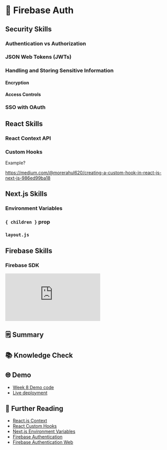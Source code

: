 # 🚧 Firebase Auth

## Security Skills

### Authentication vs Authorization

### JSON Web Tokens (JWTs)

### Handling and Storing Sensitive Information

#### Encryption

#### Access Controls

### SSO with OAuth

## React Skills

### React Context API

### Custom Hooks

Example?

https://medium.com/@morerahul620/creating-a-custom-hook-in-react-js-next-js-986ed99ba18

## Next.js Skills

### Environment Variables

### `{ children }` prop

### `layout.js`

## Firebase Skills

### Firebase SDK

<iframe
  style={{ width: "100%", aspectRatio: "16/9" }}
  src="https://www.youtube.com/embed/vBUk293QSKY?si=wJYCGx8zcwAOPRe0"
  title="YouTube video player"
  frameBorder="0"
  allow="accelerometer; autoplay; clipboard-write; encrypted-media; gyroscope; picture-in-picture; web-share"
  allowFullScreen="allowFullScreen"
></iframe>

## 🗒️ Summary

## 📚 Knowledge Check

## 🌐 Demo

- [Week 8 Demo code](https://github.com/warsylewicz/webdev2-demos/tree/master/app/week8)
- [Live deployment](https://webdev2-demos.vercel.app/week8)

## 📖 Further Reading

- [React.js Context](https://react.dev/learn/passing-data-deeply-with-context)
- [React Custom Hooks](https://react.dev/learn/reusing-logic-with-custom-hooks)
- [Next.js Environment Variables](https://nextjs.org/docs/app/building-your-application/configuring/environment-variables)
- [Firebase Authentication](https://firebase.google.com/docs/auth)
- [Firebase Authentication Web](https://firebase.google.com/docs/auth/web/start)
